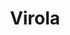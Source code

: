 ---
title: Virola
aka:
  - epeña
  - oo-koo-na
  - paricá
  - nyakwana
family_members:
  - Virola theiodora
  - Virola rufula
  - Virola calophylla
  - Virola elongata
  - Virola calophylloidea
duration_chart_title: Insufflated Duration of Virola theiodora
duration_chart:
  total: 1–3 h
  onset: 5m
  coming_up: 7m
  plateau: 25m
  coming_down: 45m
positive_effects: euphoria, empathy, stimulation
neutral_effects: visuals
negative_effects: nausea, muscle tension, confusion, anxiety
image_location: /src/assets/Images/Virola species/Virola_bark_K3.jpg
dosage_table:
  title: Insufflated Dosage of Dried Virola theiodora Bark Resin
  threshold: 300 mg
  light: 500 mg
  common: 800 mg
  strong: 1.5 g
  heavy: 2.5+ g
--- 